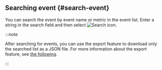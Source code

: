 ## Searching event {#search-event}

You can search the event by event name or metric in the event list. Enter a string in the search field and then select ![Search icon](/img/ico-search.svg).

:::note

After searching for events, you can use the export feature to download only the searched list as a JSON file. For more information about the export feature, see [the following](#export-json).

:::
